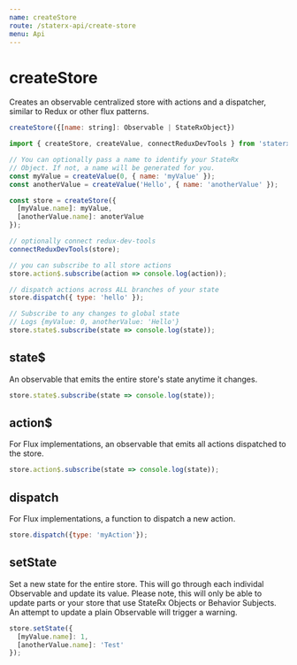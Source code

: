 ```yaml
---
name: createStore
route: /staterx-api/create-store
menu: Api
---
```


# createStore

Creates an observable centralized store with actions and a dispatcher, similar to Redux or other flux patterns.

```js
createStore({[name: string]: Observable | StateRxObject})
```

```js
import { createStore, createValue, connectReduxDevTools } from 'staterx';

// You can optionally pass a name to identify your StateRx
// Object. If not, a name will be generated for you.
const myValue = createValue(0, { name: 'myValue' });
const anotherValue = createValue('Hello', { name: 'anotherValue' });

const store = createStore({
  [myValue.name]: myValue,
  [anotherValue.name]: anoterValue
});

// optionally connect redux-dev-tools
connectReduxDevTools(store);

// you can subscribe to all store actions
store.action$.subscribe(action => console.log(action));

// dispatch actions across ALL branches of your state
store.dispatch({ type: 'hello' });

// Subscribe to any changes to global state
// Logs {myValue: 0, anotherValue: 'Hello'}
store.state$.subscribe(state => console.log(state));
```

## state$

An observable that emits the entire store's state anytime it changes.

```js
store.state$.subscribe(state => console.log(state));
```

## action$

For Flux implementations, an observable that emits all actions dispatched to the store.

```js
store.action$.subscribe(state => console.log(state));
```

## dispatch

For Flux implementations, a function to dispatch a new action.

```js
store.dispatch({type: 'myAction'});
```

## setState

Set a new state for the entire store. This will go through each individal Observable and update its value. Please note, this will only be able to update parts or your store that use StateRx Objects or Behavior Subjects. An attempt to update a plain Observable will trigger a warning.

```js
store.setState({
  [myValue.name]: 1,
  [anotherValue.name]: 'Test'
});
```